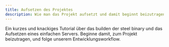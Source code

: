 ```yaml
---
title: Aufsetzen des Projektes
description: Wie man das Projekt aufsetzt und damit beginnt beizutragen.
---
```



<CardGrid>
  <Card title="Für Benutzer" url="/de/guides/getting-started/for-users">
    Ein kurzes und knackiges Tutorial über das builden der steel binary und das Aufsetzen eines einfachen Servers.
  </Card>
  <Card title="Für Programmierer" url="/de/guides/getting-started/for-devs">
    Beginne damit, zum Projekt beizutragen, und folge unserem Entwicklungsworkflow.
  </Card>
</CardGrid>

